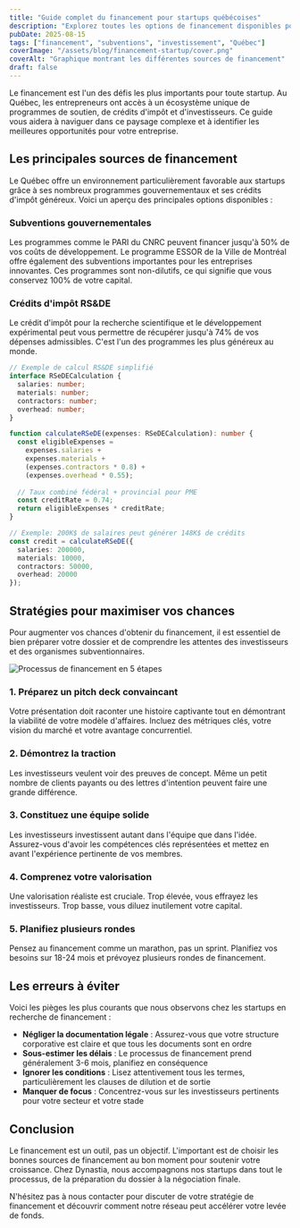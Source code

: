```yaml
---
title: "Guide complet du financement pour startups québécoises"
description: "Explorez toutes les options de financement disponibles pour votre startup au Québec, des subventions aux investisseurs."
pubDate: 2025-08-15
tags: ["financement", "subventions", "investissement", "Québec"]
coverImage: "/assets/blog/financement-startup/cover.png"
coverAlt: "Graphique montrant les différentes sources de financement"
draft: false
---
```


Le financement est l'un des défis les plus importants pour toute startup. Au Québec, les entrepreneurs ont accès à un écosystème unique de programmes de soutien, de crédits d'impôt et d'investisseurs. Ce guide vous aidera à naviguer dans ce paysage complexe et à identifier les meilleures opportunités pour votre entreprise.

## Les principales sources de financement

Le Québec offre un environnement particulièrement favorable aux startups grâce à ses nombreux programmes gouvernementaux et ses crédits d'impôt généreux. Voici un aperçu des principales options disponibles :

### Subventions gouvernementales

Les programmes comme le PARI du CNRC peuvent financer jusqu'à 50% de vos coûts de développement. Le programme ESSOR de la Ville de Montréal offre également des subventions importantes pour les entreprises innovantes. Ces programmes sont non-dilutifs, ce qui signifie que vous conservez 100% de votre capital.

### Crédits d'impôt RS&DE

Le crédit d'impôt pour la recherche scientifique et le développement expérimental peut vous permettre de récupérer jusqu'à 74% de vos dépenses admissibles. C'est l'un des programmes les plus généreux au monde.

```typescript
// Exemple de calcul RS&DE simplifié
interface RSeDECalculation {
  salaries: number;
  materials: number;
  contractors: number;
  overhead: number;
}

function calculateRSeDE(expenses: RSeDECalculation): number {
  const eligibleExpenses = 
    expenses.salaries + 
    expenses.materials + 
    (expenses.contractors * 0.8) + 
    (expenses.overhead * 0.55);
  
  // Taux combiné fédéral + provincial pour PME
  const creditRate = 0.74;
  return eligibleExpenses * creditRate;
}

// Exemple: 200K$ de salaires peut générer 148K$ de crédits
const credit = calculateRSeDE({
  salaries: 200000,
  materials: 10000,
  contractors: 50000,
  overhead: 20000
});
```

## Stratégies pour maximiser vos chances

Pour augmenter vos chances d'obtenir du financement, il est essentiel de bien préparer votre dossier et de comprendre les attentes des investisseurs et des organismes subventionnaires.

![Processus de financement en 5 étapes](/assets/blog/financement-startup/process.png)

### 1. Préparez un pitch deck convaincant

Votre présentation doit raconter une histoire captivante tout en démontrant la viabilité de votre modèle d'affaires. Incluez des métriques clés, votre vision du marché et votre avantage concurrentiel.

### 2. Démontrez la traction

Les investisseurs veulent voir des preuves de concept. Même un petit nombre de clients payants ou des lettres d'intention peuvent faire une grande différence.

### 3. Constituez une équipe solide

Les investisseurs investissent autant dans l'équipe que dans l'idée. Assurez-vous d'avoir les compétences clés représentées et mettez en avant l'expérience pertinente de vos membres.

### 4. Comprenez votre valorisation

Une valorisation réaliste est cruciale. Trop élevée, vous effrayez les investisseurs. Trop basse, vous diluez inutilement votre capital.

### 5. Planifiez plusieurs rondes

Pensez au financement comme un marathon, pas un sprint. Planifiez vos besoins sur 18-24 mois et prévoyez plusieurs rondes de financement.

## Les erreurs à éviter

Voici les pièges les plus courants que nous observons chez les startups en recherche de financement :

- **Négliger la documentation légale** : Assurez-vous que votre structure corporative est claire et que tous les documents sont en ordre
- **Sous-estimer les délais** : Le processus de financement prend généralement 3-6 mois, planifiez en conséquence
- **Ignorer les conditions** : Lisez attentivement tous les termes, particulièrement les clauses de dilution et de sortie
- **Manquer de focus** : Concentrez-vous sur les investisseurs pertinents pour votre secteur et votre stade

## Conclusion

Le financement est un outil, pas un objectif. L'important est de choisir les bonnes sources de financement au bon moment pour soutenir votre croissance. Chez Dynastia, nous accompagnons nos startups dans tout le processus, de la préparation du dossier à la négociation finale.

N'hésitez pas à nous contacter pour discuter de votre stratégie de financement et découvrir comment notre réseau peut accélérer votre levée de fonds.